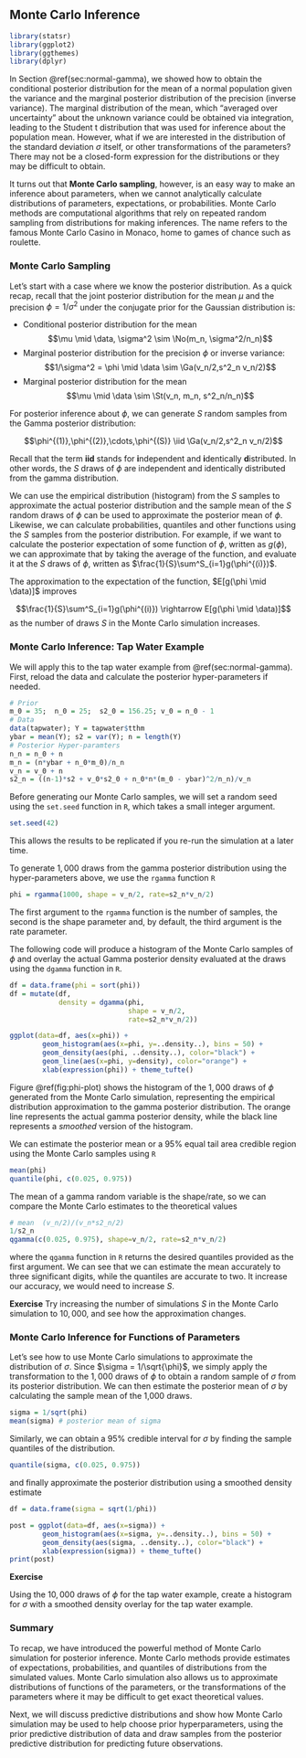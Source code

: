 ## Monte Carlo Inference  {#sec:NG-MC}

```r
library(statsr)
library(ggplot2)
library(ggthemes)
library(dplyr)
```



In Section \@ref(sec:normal-gamma), we showed how to obtain the conditional posterior distribution  for the mean of a normal population given the variance and the marginal posterior distribution of the precision (inverse variance). The marginal distribution of the mean, which "averaged over uncertainty" about the unknown variance could be obtained via integration, leading to the Student t distribution that was used for inference about the population mean.  However, what if we are interested in the distribution of the standard deviation $\sigma$ itself, or other transformations of the parameters? There may not be a closed-form expression for the distributions or they may be difficult to obtain.

It turns out that **Monte Carlo sampling**, however, is an easy way to make an inference about parameters, when we cannot analytically calculate distributions of parameters, expectations, or probabilities. Monte Carlo methods are computational algorithms that rely on repeated random sampling from distributions for making inferences. The name refers to the famous Monte Carlo Casino in Monaco, home to games of chance such as roulette.

### Monte Carlo Sampling

Let's start with a case where we know the posterior distribution. As a quick recap, recall that the joint posterior distribution for the mean $\mu$ and the precision $\phi = 1/\sigma^2$ under the conjugate prior for the Gaussian distribution is:

* Conditional posterior distribution for the mean
$$\mu \mid \data, \sigma^2  \sim  \No(m_n, \sigma^2/n_n)$$
* Marginal posterior distribution for the precision $\phi$ or inverse variance:
$$1/\sigma^2 = \phi \mid \data   \sim   \Ga(v_n/2,s^2_n v_n/2)$$
* Marginal posterior distribution for the mean $$\mu \mid \data \sim \St(v_n, m_n, s^2_n/n_n)$$


For posterior inference about $\phi$, we can generate $S$ random samples from the Gamma posterior distribution:

$$\phi^{(1)},\phi^{(2)},\cdots,\phi^{(S)} \iid \Ga(v_n/2,s^2_n v_n/2)$$

Recall that the term **iid** stands for **i**ndependent and **i**dentically **d**istributed. In other words, the $S$ draws of $\phi$ are independent and identically distributed from the gamma distribution.

We can use the empirical distribution (histogram) from the $S$ samples  to approximate the actual posterior distribution and the sample mean of the $S$ random draws of $\phi$ can be used to approximate the posterior mean of $\phi$.
Likewise, we can calculate probabilities, quantiles and other functions using the $S$ samples from the posterior distribution. For example, if we want to calculate the posterior expectation of some function of $\phi$, written as $g(\phi)$, we can approximate that by taking the average of the function, and evaluate it at the $S$ draws of $\phi$, written as $\frac{1}{S}\sum^S_{i=1}g(\phi^{(i)})$.

The approximation to the expectation of the function, $E[g(\phi \mid \data)]$ improves 

$$\frac{1}{S}\sum^S_{i=1}g(\phi^{(i)}) \rightarrow E[g(\phi \mid \data)]$$
as the number of draws $S$ in the Monte Carlo simulation increases.

### Monte Carlo Inference: Tap Water Example 

We will apply this to the tap water example from  \@ref(sec:normal-gamma).   First, reload the data and calculate the posterior hyper-parameters if needed.

```r

# Prior
m_0 = 35;  n_0 = 25;  s2_0 = 156.25; v_0 = n_0 - 1
# Data
data(tapwater); Y = tapwater$tthm
ybar = mean(Y); s2 = var(Y); n = length(Y)
# Posterior Hyper-paramters
n_n = n_0 + n
m_n = (n*ybar + n_0*m_0)/n_n
v_n = v_0 + n
s2_n = ((n-1)*s2 + v_0*s2_0 + n_0*n*(m_0 - ybar)^2/n_n)/v_n
```


Before generating our Monte Carlo samples, we will set a random seed using the `set.seed` function in `R`, which takes a small integer argument. 

```r
set.seed(42)
```

This allows the results to be replicated if you re-run the simulation at a later time.  

To generate $1,000$ draws from the gamma posterior distribution using the hyper-parameters above, we use the `rgamma` function `R`


```r
phi = rgamma(1000, shape = v_n/2, rate=s2_n*v_n/2)
```

The first argument to the `rgamma` function is the number of samples, the second is the shape parameter and, by default, the third argument is the rate parameter.

The following code will produce a histogram of the Monte Carlo samples of $\phi$ and overlay the actual Gamma posterior density evaluated at the draws using the `dgamma` function in `R`.


```r
df = data.frame(phi = sort(phi))
df = mutate(df, 
            density = dgamma(phi, 
                             shape = v_n/2,
                             rate=s2_n*v_n/2))

ggplot(data=df, aes(x=phi)) + 
        geom_histogram(aes(x=phi, y=..density..), bins = 50) +
        geom_density(aes(phi, ..density..), color="black") +
        geom_line(aes(x=phi, y=density), color="orange") +
        xlab(expression(phi)) + theme_tufte()

```

Figure \@ref(fig:phi-plot) shows the histogram of the $1,000$ draws of $\phi$ generated from the Monte Carlo simulation, representing the empirical distribution approximation to the gamma posterior distribution. The orange line represents the actual gamma posterior density, while the black line represents a *smoothed* version of the histogram.

We can estimate the posterior mean or a 95\% equal tail area credible region using the Monte Carlo samples  using `R`

```r
mean(phi)
quantile(phi, c(0.025, 0.975))
```

The mean of a gamma random variable is the shape/rate, so we can compare the Monte Carlo estimates to the theoretical values

```r
# mean  (v_n/2)/(v_n*s2_n/2)
1/s2_n
qgamma(c(0.025, 0.975), shape=v_n/2, rate=s2_n*v_n/2)
```
where the `qgamma` function in `R` returns the desired quantiles provided as the first argument.
We can see that we can estimate the mean accurately to three significant digits, while the quantiles are accurate to two.  It increase our accuracy, we would need to increase $S$.

**Exercise**
Try increasing the number of simulations $S$ in the Monte Carlo simulation to $10,000$, and see how the approximation changes.

### Monte Carlo Inference for Functions of Parameters

Let's see how to use Monte Carlo simulations to approximate the distribution of $\sigma$. Since $\sigma = 1/\sqrt{\phi}$, we simply apply the transformation to the $1,000$ draws of $\phi$ to obtain a random sample of $\sigma$ from its posterior distribution. We can then estimate the posterior mean of $\sigma$ by calculating the sample mean of the 1,000 draws.

```r
sigma = 1/sqrt(phi)
mean(sigma) # posterior mean of sigma
```

Similarly, we can obtain a 95% credible interval for $\sigma$ by finding the sample quantiles of the distribution.

```r
quantile(sigma, c(0.025, 0.975))
```
and finally approximate the posterior distribution using a smoothed density estimate


```r

df = data.frame(sigma = sqrt(1/phi))

post = ggplot(data=df, aes(x=sigma)) + 
        geom_histogram(aes(x=sigma, y=..density..), bins = 50) +
        geom_density(aes(sigma, ..density..), color="black") +
        xlab(expression(sigma)) + theme_tufte()
print(post)
```

**Exercise**

Using the $10,000$ draws of $\phi$ for the tap water example, create a histogram for $\sigma$ with a smoothed density overlay for  the tap water example.

### Summary

To recap, we have introduced the powerful method of Monte Carlo simulation for posterior inference. Monte Carlo methods provide estimates of expectations, probabilities, and quantiles of distributions from the simulated values. Monte Carlo simulation also allows us to approximate distributions of functions of the parameters, or the transformations of the parameters where it may be difficult to get exact theoretical values.

Next, we will discuss predictive distributions and show how Monte Carlo simulation may be used to help choose prior hyperparameters, using the prior predictive distribution of data and draw samples from the posterior predictive distribution for predicting future observations.

